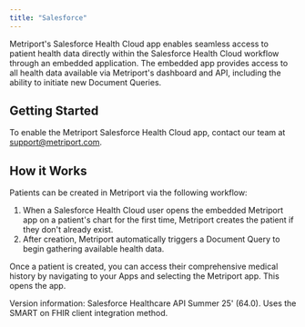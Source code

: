 ```yaml
---
title: "Salesforce"
---
```


Metriport's Salesforce Health Cloud app enables seamless access to patient health data directly within the Salesforce Health Cloud workflow through an embedded application. The embedded app provides access to all health data available via Metriport's dashboard and API, including the ability to initiate new Document Queries.

## Getting Started

To enable the Metriport Salesforce Health Cloud app, contact our team at [support@metriport.com](mailto:support@metriport.com).

## How it Works

Patients can be created in Metriport via the following workflow:

1. When a Salesforce Health Cloud user opens the embedded Metriport app on a patient's chart for the first time, Metriport creates the patient if they don't already exist.
2. After creation, Metriport automatically triggers a Document Query to begin gathering available health data.

Once a patient is created, you can access their comprehensive medical history by navigating to your Apps and selecting the Metriport app. This opens the app.

<Note>
Version information: Salesforce Healthcare API Summer 25' (64.0). Uses the SMART on FHIR client integration method.
</Note>
